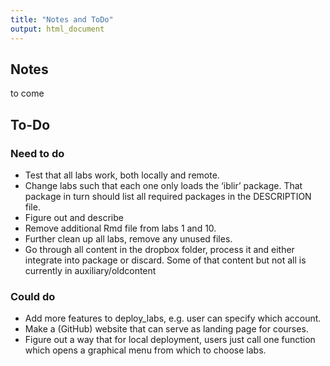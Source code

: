 ```yaml
---
title: "Notes and ToDo"
output: html_document
---
```


## Notes

to come



## To-Do

### Need to do

* Test that all labs work, both locally and remote.
* Change labs such that each one only loads the 'iblir' package. That package in turn should list all required packages in the DESCRIPTION file.
* Figure out and describe 
* Remove additional Rmd file from labs 1 and 10.
* Further clean up all labs, remove any unused files. 
* Go through all content in the dropbox folder, process it and either integrate into package or discard. Some of that content but not all is currently in auxiliary/oldcontent


### Could do

* Add more features to deploy_labs, e.g. user can specify which account.
* Make a (GitHub) website that can serve as landing page for courses.
* Figure out a way that for local deployment, users just call one function which opens a graphical menu from which to choose labs.
